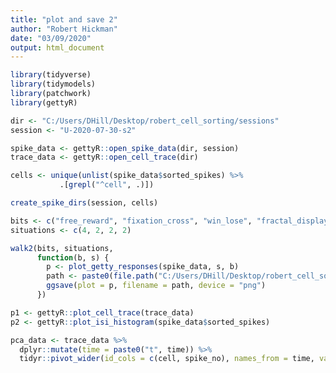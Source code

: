 ```yaml
---
title: "plot and save 2"
author: "Robert Hickman"
date: "03/09/2020"
output: html_document
---
```


```r
library(tidyverse)
library(tidymodels)
library(patchwork)
library(gettyR)

```

```r
dir <- "C:/Users/DHill/Desktop/robert_cell_sorting/sessions"
session <- "U-2020-07-30-s2"

spike_data <- gettyR::open_spike_data(dir, session) 
trace_data <- gettyR::open_cell_trace(dir)

```

```r
cells <- unique(unlist(spike_data$sorted_spikes) %>%
           .[grepl("^cell", .)])

create_spike_dirs(session, cells)
```
```r
bits <- c("free_reward", "fixation_cross", "win_lose", "fractal_display")
situations <- c(4, 2, 2, 2)

walk2(bits, situations,
      function(b, s) {
        p <- plot_getty_responses(spike_data, s, b)
        path <- paste0(file.path("C:/Users/DHill/Desktop/robert_cell_sorting/sessions", session, "figures/unsorted_responses", b), ".png")
        ggsave(plot = p, filename = path, device = "png")
      })

```


```r
p1 <- gettyR::plot_cell_trace(trace_data)
p2 <- gettyR::plot_isi_histogram(spike_data$sorted_spikes)
```

```r
pca_data <- trace_data %>%
  dplyr::mutate(time = paste0("t", time)) %>%
  tidyr::pivot_wider(id_cols = c(cell, spike_no), names_from = time, values_from = value)
```

